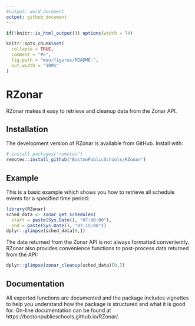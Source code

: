 ```yaml
---
#output: word_document
output: github_document
---
```


<!-- README.md is generated from README.Rmd. Please edit that file -->

```r
if(!knitr::is_html_output()) options(width = 74)

knitr::opts_chunk$set(
  collapse = TRUE,
  comment = "#>",
  fig.path = "man/figures/README-",
  out.width = "100%"
)
```

# RZonar

<!-- badges: start -->
<!-- badges: end -->

RZonar makes it easy to retrieve and cleanup data from the Zonar API.

## Installation

The development version of RZonar is available from GitHub. Install with:

``` r
# install.packages("remotes")
remotes::install_github("BostonPublicSchools/RZonar")
```

## Example

This is a basic example which shows you how to retrieve all schedule events for
a specified time period:

```r
library(RZonar)
sched_data <- zonar_get_schedules(
  start = paste(Sys.Date(), "07:00:00"),
  end = paste(Sys.Date(), "07:15:00"))
dplyr::glimpse(sched_data[0,])
```

The data returned from the Zonar API is not always formatted conveniently. RZonar
also provides convenience functions to post-process data returned from the API:

```r
dplyr::glimpse(zonar_cleanup(sched_data)[0,])
```

## Documentation

All exported functions are documented and the package includes vignettes to help
you understand how the package is structured and what it is good for. On-line 
documentation can be found at  https://bostonpublicschools.github.io/RZonar/.
